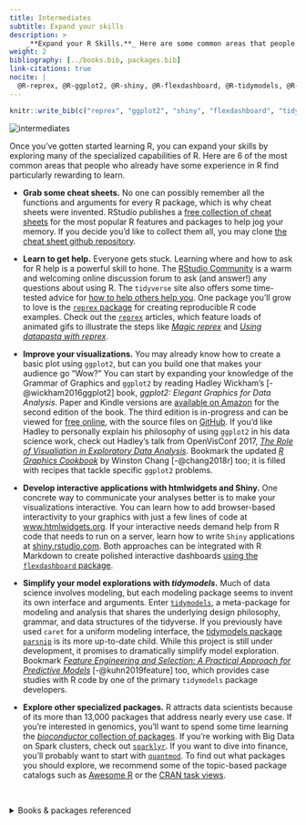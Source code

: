 ```yaml
---
title: Intermediates
subtitle: Expand your skills
description: >
    _**Expand your R Skills.**_ Here are some common areas that people who already have some experience in R find particularly rewarding to learn.
weight: 2
bibliography: [../books.bib, packages.bib] 
link-citations: true
nocite: | 
  @R-reprex, @R-ggplot2, @R-shiny, @R-flexdashboard, @R-tidymodels, @R-parsnip, @R-sparklyr, @R-quantmod
---
```


```r
knitr::write_bib(c("reprex", "ggplot2", "shiny", "flexdashboard", "tidymodels", "parsnip", "sparklyr", "quantmod"), "packages.bib") 
```

<img src="/images/sail.jpg" alt="intermediates">

Once you've gotten started learning R, you can expand your skills by exploring many of the specialized capabilities of R. Here are 6 of the most common areas that people who already have some experience in R find particularly rewarding to learn.

- __Grab some cheat sheets.__ No one can possibly remember all the functions and arguments for every R package, which is why cheat sheets were invented. RStudio publishes a [free collection of cheat sheets](https://www.rstudio.com/resources/cheatsheets/) for the most popular R features and packages to help jog your memory. If you decide you'd like to collect them all, you may clone [the cheat sheet github repository](https://www.rstudio.com/resources/cheatsheets/). 

- __Learn to get help.__ Everyone gets stuck. Learning where and how to ask for R help is a powerful skill to hone. The [RStudio Community](https://community.rstudio.com/) is a warm and welcoming online discussion forum to ask (and answer!) any questions about using R. The `tidyverse` site also offers some time-tested advice for [how to help others help you](https://www.tidyverse.org/help/). One package you'll grow to love is the [`reprex` package](https://reprex.tidyverse.org) for creating reproducible R code examples. Check out the [`reprex`](https://reprex.tidyverse.org) articles, which feature loads of animated gifs to illustrate the steps like [_Magic reprex_](https://reprex.tidyverse.org/articles/articles/magic-reprex.html) and [_Using datapasta with reprex_](https://reprex.tidyverse.org/articles/articles/datapasta-reprex.html).

- __Improve your visualizations.__ You may already know how to create a basic plot using `ggplot2`, but can you build one that makes your audience go "Wow?" You can start by expanding your knowledge of the Grammar of Graphics and `ggplot2` by reading Hadley Wickham's [-@wickham2016ggplot2] book, *ggplot2: Elegant Graphics for Data Analysis*. Paper and Kindle versions are [available on Amazon](https://www.amazon.com/ggplot2-Elegant-Graphics-Data-Analysis-ebook/dp/B01GVCRF6M) for the second edition of the book. The third edition is in-progress and can be viewed for [free online](https://ggplot2-book.org/), with the source files on [GitHub](https://github.com/hadley/ggplot2-book). If you'd like Hadley to personally explain his philosophy of using `ggplot2` in his data science work, check out Hadley's talk from OpenVisConf 2017, [ *The Role of Visualiation in Exploratory Data Analysis*](https://youtu.be/ZdPNBF6GWBw). Bookmark the updated [*R Graphics Cookbook*](https://r-graphics.org/) by Winston Chang [-@chang2018r] too; it is filled with recipes that tackle specific `ggplot2` problems.

- __Develop interactive applications with htmlwidgets and Shiny.__ One concrete way to communicate your analyses better is to make your visualizations interactive. You can learn how to add browser-based interactivity to your graphics with just a few lines of code at [www.htmlwidgets.org](https://www.htmlwidgets.org). If your interactive needs demand help from R code that needs to run on a server, learn how to write `Shiny` applications at [shiny.rstudio.com](https://shiny.rstudio.com). Both approaches can be integrated with R Markdown to create polished interactive dashboards [using the `flexdashboard` package](https://rmarkdown.rstudio.com/flexdashboard/).

-	__Simplify your model explorations with *tidymodels*.__ Much of data science involves modeling, but each modeling package seems to invent its own interface and arguments. Enter [`tidymodels`](https://github.com/tidymodels), a meta-package for modeling and analysis that shares the underlying design philosophy, grammar, and data structures of the tidyverse. If you previously have used `caret` for a uniform modeling interface, the [tidymodels package `parsnip`](https://tidymodels.github.io/parsnip/) is its more up-to-date child. While this project is still under development, it promises to dramatically simplify model exploration. Bookmark [_Feature Engineering and Selection: A Practical Approach for Predictive Models_](https://bookdown.org/max/FES/) [-@kuhn2019feature] too, which provides case studies with R code by one of the primary `tidymodels` package developers.

- __Explore other specialized packages.__ R attracts data scientists because of its more than 13,000 packages that address nearly every use case. If you're interested in genomics, you'll want to spend some time learning the [*bioconductor* collection of packages](https://bioconductor.org/). If you're working with Big Data on Spark clusters, check out [`sparklyr`](https://sparklyr.rstudio.com). If you want to dive into finance, you'll probably want to start with [`quantmod`](http://www.quantmod.com). To find out what packages you should explore, we recommend some of the topic-based package catalogs such as [Awesome R](https://awesome-r.com/) or the [CRAN task views](https://cran.r-project.org/web/views/).

\

<details><summary>Books & packages referenced</summary>
<p>
